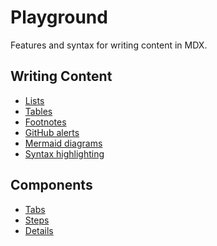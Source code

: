 # Playground

Features and syntax for writing content in MDX.

## Writing Content

- [Lists](/playground/lists)
- [Tables](/playground/tables)
- [Footnotes](/playground/footnotes)
- [GitHub alerts](/playground/github-alerts)
- [Mermaid diagrams](/playground/mermaid-diagrams)
- [Syntax highlighting](/playground/syntax-highlighting)

## Components

- [Tabs](/playground/tabs)
- [Steps](/playground/steps)
- [Details](/playground/details)
